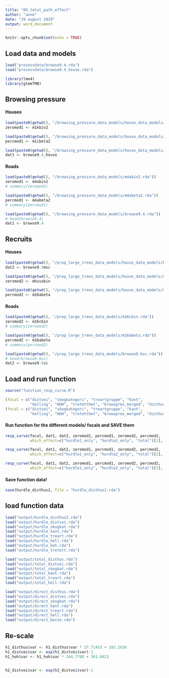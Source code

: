 ```yaml
---
title: "09_total_path_effect"
author: "anne"
date: "29 august 2019"
output: word_document
---
```


```r
knitr::opts_chunk$set(echo = TRUE)
```



## Load data and models
```r
load("processdata/browse9.4.rda")
load("processdata/browse9.4_house.rda")
```

```r
library(lme4)
library(glmmTMB)
```


## Browsing pressure
#### Houses
```r
load(paste0(getwd(), "/browsing_pressure_data_models/house_data_models/m1kbin2.rda"))
zeromod1 <- m1kbin2

load(paste0(getwd(), "/browsing_pressure_data_models/house_data_models/m1ibeta2.rda"))
percmod1 <- m1ibeta2

load(paste0(getwd(), "/browsing_pressure_data_models/house_data_models/browse9.4_house.rda"))
dat1 <- browse9.4_house
```

#### Roads
```r
load(paste0(getwd(), "/browsing_pressure_data_models/m4abin2.rda"))
zeromod1 <- m4abin2
# summary(zeromod1)

load(paste0(getwd(), "/browsing_pressure_data_models/m4abeta2.rda"))
percmod1 <- m4abeta2 
# summary(percmod1)

load(paste0(getwd(), "/browsing_pressure_data_models/browse9.4.rda"))
# head(browse9.4)
dat1 <- browse9.4
```



## Recruits
#### Houses
```r
load(paste0(getwd(), "/prop_large_trees_data_models/house_data_models/browse9.5msc.rda"))
dat2 <- browse9.5msc

load(paste0(getwd(), "/prop_large_trees_data_models/house_data_models/mhusabin.rda"))
zeromod2 <- mhusabin

load(paste0(getwd(), "/prop_large_trees_data_models/house_data_models/m16abeta.rda"))
percmod2 <- m16abeta
```

#### Roads
```r
load(paste0(getwd(), "/prop_large_trees_data_models/m16cbin.rda"))
zeromod2 <- m16cbin
# summary(zeromod2)

load(paste0(getwd(), "/prop_large_trees_data_models/m16abeta.rda"))
percmod2 <- m16abeta
# summary(percmod2)

load(paste0(getwd(), "/prop_large_trees_data_models/browse9.6sc.rda"))
# head(browse9.6sc)
dat2 <- browse9.6sc
```




## Load and run function
```r
source("function_resp_curve.R")
```

```r
(focal = c("distvei", "skogkategori", "treartgruppe", "kant", 
           "helling", "HOH", "tretetthet", "browspres_merged", "disthus")[9])
(focal = c("distvei", "skogkategori", "treartgruppe", "kant", 
           "helling", "HOH", "tretetthet", "browspres_merged", "disthus")[9])
```

#### Run function for the different models/ focals and SAVE them
```r
resp_curve(focal, dat1, dat2, zeromod1, percmod1, zeromod2, percmod2, 
           which_effect=c("hurdle1_only", "hurdle2_only", "total")[1], nvals=100, plotit=T, nb_btstrp=99)

resp_curve(focal, dat1, dat2, zeromod1, percmod1, zeromod2, percmod2, 
           which_effect=c("hurdle1_only", "hurdle2_only", "total")[2], nvals=100, plotit=T, nb_btstrp=99)

resp_curve(focal, dat1, dat2, zeromod1, percmod1, zeromod2, percmod2, 
           which_effect=c("hurdle1_only", "hurdle2_only", "total")[3], nvals=100, plotit=T, nb_btstrp=99)
```
#### Save function data!
```r
save(hurdle_disthus2, file = "hurdle_disthus2.rda")


```




## load function data
```r
load("output/hurdle_disthus2.rda")
load("output/hurdle_distvei.rda")
load("output/hurdle_skogkat.rda")
load("output/hurdle_kant.rda")
load("output/hurdle_treart.rda")
load("output/hurdle_hell.rda")
load("output/hurdle_hoh.rda")
load("output/hurdle_tretett.rda")

load("output/total_disthus.rda")
load("output/total_distvei.rda")
load("output/total_skogkat.rda")
load("output/total_kant.rda")
load("output/total_treart.rda")
load("output/total_hell.rda")

load("output/direct_disthus.rda")
load("output/direct_distvei.rda")
load("output/direct_skogkat.rda")
load("output/direct_kant.rda")
load("output/direct_treart.rda")
load("output/direct_hell.rda")
load("output/direct_beite.rda")


```


## Re-scale
```r
h1_disthus$var <- h1_disthus$var * 27.71453 + 192.2636
h1_distvei$var <- exp(h1_distvei$var)-1
h1_hoh$var <- h1_hoh$var * 244.7748 + 361.8423


h2_distvei$var <- exp(h2_distvei$var)-1
```

